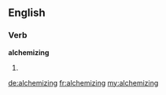 ==English==

===Verb===
'''alchemizing'''

# {{present participle of|[[alchemize]]}}

[[de:alchemizing]]
[[fr:alchemizing]]
[[my:alchemizing]]